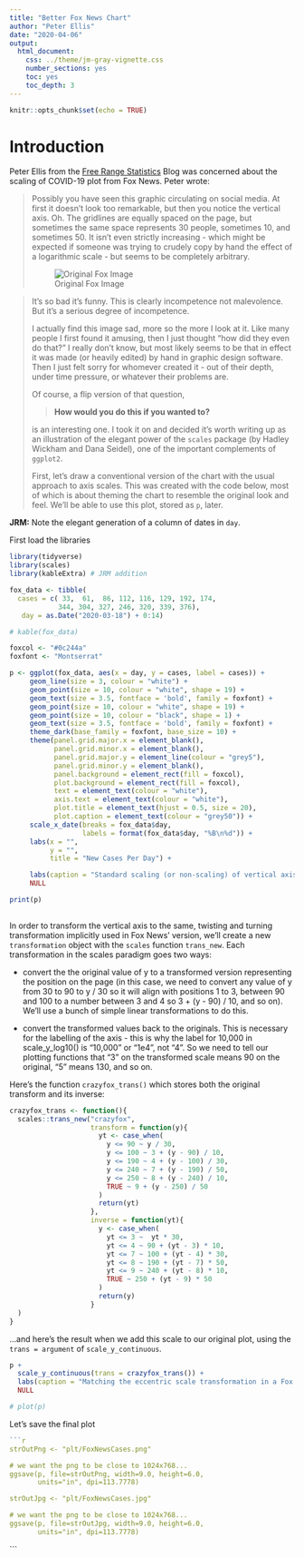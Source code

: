 ```yaml
---
title: "Better Fox News Chart"
author: "Peter Ellis"
date: "2020-04-06"
output:
  html_document:
    css: ../theme/jm-gray-vignette.css
    number_sections: yes
    toc: yes
    toc_depth: 3
---
```


```r
knitr::opts_chunk$set(echo = TRUE)
```

# Introduction

Peter Ellis from the [Free Range Statistics](http://freerangestats.info/blog/2020/04/06/crazy-fox-y-axis)
Blog was concerned about the scaling of COVID-19 plot from Fox News. Peter
wrote:


>
> Possibly you have seen this graphic circulating on social media. At first it
> doesn’t look too remarkable, but then you notice the vertical axis. Oh.
> The gridlines are equally spaced on the page, but sometimes the same space
> represents 30 people, sometimes 10, and sometimes 50. It isn’t even strictly
> increasing - which might be expected if someone was trying to crudely copy by
> hand the effect of a logarithmic scale - but seems to be completely arbitrary.
>
> ![Original Fox Image](frs/0176-fox-original.jpg)

> 
> It’s so bad it’s funny. This is clearly incompetence not malevolence. But
> it’s a serious degree of incompetence.
> 
> I actually find this image sad, more so the more I look at it. Like many people
> I first found it amusing, then I just thought “how did they even do that?” I
> really don’t know, but most likely seems to be that in effect it was made (or
> heavily edited) by hand in graphic design software. Then I just felt sorry for
> whomever created it - out of their depth, under time pressure, or whatever
> their problems are.
>
> Of course, a flip version of that question,
> 
> > **How would you do this if you wanted to?**
> 
> is an interesting one. I took it on and decided it’s worth writing up as an
> illustration of the elegant power of the `scales` package (by Hadley Wickham
> and Dana Seidel), one of the important complements of `ggplot2`.
>
> First, let’s draw a conventional version of the chart with the usual approach
> to axis scales. This was created with the code below, most of which is about
> theming the chart to resemble the original look and feel. We’ll be able to use
> this plot, stored as `p`, later.

**JRM:** Note the elegant generation of a column of dates in `day`.

First load the libraries

```r
library(tidyverse)
library(scales)
library(kableExtra) # JRM addition
```


```r
fox_data <- tibble(
  cases = c( 33,  61,  86, 112, 116, 129, 192, 174,
            344, 304, 327, 246, 320, 339, 376),
   day = as.Date("2020-03-18") + 0:14)

# kable(fox_data)
```


```r

foxcol <- "#0c244a"
foxfont <- "Montserrat"

p <- ggplot(fox_data, aes(x = day, y = cases, label = cases)) +
     geom_line(size = 3, colour = "white") +
     geom_point(size = 10, colour = "white", shape = 19) +
     geom_text(size = 3.5, fontface = 'bold', family = foxfont) +
     geom_point(size = 10, colour = "white", shape = 19) +
     geom_point(size = 10, colour = "black", shape = 1) +
     geom_text(size = 3.5, fontface = 'bold', family = foxfont) +
     theme_dark(base_family = foxfont, base_size = 10) +
     theme(panel.grid.major.x = element_blank(),
           panel.grid.minor.x = element_blank(),
           panel.grid.major.y = element_line(colour = "grey5"),
           panel.grid.minor.y = element_blank(),
           panel.background = element_rect(fill = foxcol),
           plot.background = element_rect(fill = foxcol),
           text = element_text(colour = "white"),
           axis.text = element_text(colour = "white"),
           plot.title = element_text(hjust = 0.5, size = 20),
           plot.caption = element_text(colour = "grey50")) +
     scale_x_date(breaks = fox_data$day,
                  labels = format(fox_data$day, "%B\n%d")) +
     labs(x = "",
          y = "",
          title = "New Cases Per Day") +

     labs(caption = "Standard scaling (or non-scaling) of vertical axis") +
     NULL

print(p)
  
```
In order to transform the vertical axis to the same, twisting and turning transformation
implicitly used in Fox News’ version, we’ll create a new `transformation` object with the
`scales` function `trans_new`. Each transformation in the scales paradigm goes two ways:

- convert the the original value of y to a transformed version representing the position
on the page (in this case, we need to convert any value of y from 30 to 90 to y / 30 so
it will align with positions 1 to 3, between 90 and 100 to a number between 3 and 4 so
3 + (y - 90) / 10, and so on). We’ll use a bunch of simple linear transformations to do
this.

- convert the transformed values back to the originals. This is necessary for the labelling
of the axis - this is why the label for 10,000 in scale_y_log10() is “10,000” or “1e4”, not
“4”. So we need to tell our plotting functions that “3” on the transformed scale means 90 on
the original, “5” means 130, and so on.

Here’s the function `crazyfox_trans()` which stores both the original transform and its
inverse:

```r
crazyfox_trans <- function(){
  scales::trans_new("crazyfox",
                    transform = function(y){
                      yt <- case_when(
                        y <= 90 ~ y / 30,
                        y <= 100 ~ 3 + (y - 90) / 10,
                        y <= 190 ~ 4 + (y - 100) / 30,
                        y <= 240 ~ 7 + (y - 190) / 50,
                        y <= 250 ~ 8 + (y - 240) / 10,
                        TRUE ~ 9 + (y - 250) / 50
                      )
                      return(yt)
                    },
                    inverse = function(yt){
                      y <- case_when(
                        yt <= 3 ~  yt * 30,
                        yt <= 4 ~ 90 + (yt - 3) * 10,
                        yt <= 7 ~ 100 + (yt - 4) * 30,
                        yt <= 8 ~ 190 + (yt - 7) * 50,
                        yt <= 9 ~ 240 + (yt - 8) * 10,
                        TRUE ~ 250 + (yt - 9) * 50
                      )
                      return(y)
                    }
  )
}
```

...and here’s the result when we add this scale to our original plot, using the
`trans = argument` of `scale_y_continuous`.

```r
p + 
  scale_y_continuous(trans = crazyfox_trans()) + 
  labs(caption = "Matching the eccentric scale transformation in a Fox News graphic of 4 April, with standard axis breaks") +
  NULL

# plot(p)

```

Let's save the final plot

```r

```r
strOutPng <- "plt/FoxNewsCases.png"

# we want the png to be close to 1024x768...
ggsave(p, file=strOutPng, width=9.0, height=6.0,
       units="in", dpi=113.7778)

strOutJpg <- "plt/FoxNewsCases.jpg"

# we want the png to be close to 1024x768...
ggsave(p, file=strOutJpg, width=9.0, height=6.0,
       units="in", dpi=113.7778)
```


```






